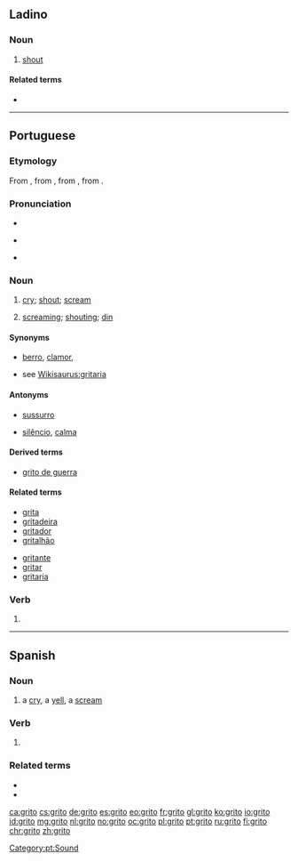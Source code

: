 {{also|gritó}}
==Ladino==

===Noun===
{{lad-noun|l|g=m}}

# [[shout]]

====Related terms====
* {{l|lad|gritar|sc=Latn}}

----

==Portuguese==
{{wikipedia|lang=pt}}

===Etymology===
From {{etyl|roa-opt|pt}} {{m|roa-opt|grito}}, from {{m|roa-opt|gritar}}, from {{etyl|VL.|pt}} {{m|la|*critare}}, from {{etyl|la|pt}} {{m|la|quiritare}}.

===Pronunciation===
* {{IPA|/ˈɡɾi.tu/|lang=pt}}
* {{a|South Brazil}} {{IPA|/ˈɡɾi.to/|lang=pt}}
* {{hyphenation|gri|to|lang=pt}}

===Noun===
{{pt-noun|m|s}}

# [[cry]]; [[shout]]; [[scream]]
# {{lb|pt|uncountable}} [[screaming]]; [[shouting]]; [[din]]

====Synonyms====
* {{sense|shout}} [[berro]], [[clamor]],
* {{sense|din}} see [[Wikisaurus:gritaria]]

====Antonyms====
* {{sense|shout}} [[sussurro]]
* {{sense|din}} [[silêncio]], [[calma]]

====Derived terms====
* [[grito de guerra]]

====Related terms====
{{top2}}
* [[grita]]
* [[gritadeira]]
* [[gritador]]
* [[gritalhão]]
{{mid2}}
* [[gritante]]
* [[gritar]]
* [[gritaria]]
{{bottom}}

===Verb===
{{pt-verb-form}}

# {{pt-verb form of|gritar|ar|indicative|present|singular|first}}

[[Category:pt:Sound]]

----

==Spanish==

===Noun===
{{es-noun|m}}

# a [[cry]], a [[yell]], a [[scream]]

===Verb===
{{head|es|verb form}}

# {{es-verb form of|ending=ar|mood=indicative|tense=present|pers=1|number=singular|gritar}}

===Related terms===
* {{l|es|gritar}}
* {{l|es|gritón}}

[[ca:grito]]
[[cs:grito]]
[[de:grito]]
[[es:grito]]
[[eo:grito]]
[[fr:grito]]
[[gl:grito]]
[[ko:grito]]
[[io:grito]]
[[id:grito]]
[[mg:grito]]
[[nl:grito]]
[[no:grito]]
[[oc:grito]]
[[pl:grito]]
[[pt:grito]]
[[ru:grito]]
[[fi:grito]]
[[chr:grito]]
[[zh:grito]]